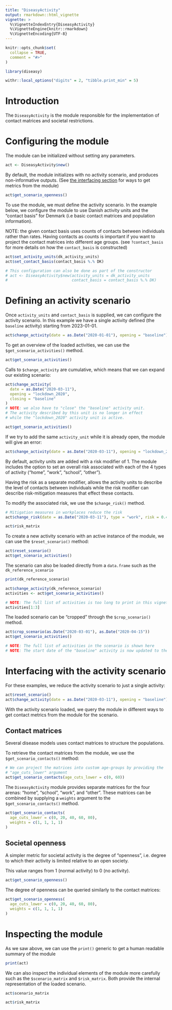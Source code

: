 ```yaml
---
title: "DiseasyActivity"
output: rmarkdown::html_vignette
vignette: >
  %\VignetteIndexEntry{DiseasyActivity}
  %\VignetteEngine{knitr::rmarkdown}
  %\VignetteEncoding{UTF-8}
---
```


```r
knitr::opts_chunk$set(
  collapse = TRUE,
  comment = "#>"
)
```

```r
library(diseasy)
```

```r
withr::local_options("digits" = 2, "tibble.print_min" = 5)
```

# Introduction
The `DiseasyActivity` is the module responsible for the implementation of contact matrices and societal restrictions.

# Configuring the module
The module can be initialized without setting any parameters.
```r
act <- DiseasyActivity$new()
```

By default, the module initializes with no activity scenario, and produces non-informative outputs.
(See [the interfacing section](#interfacing) for ways to get metrics from the module)
```r
act$get_scenario_openness()
```

To use the module, we must define the activity scenario. In the example below, we configure the module to use
Danish activity units and the "contact basis" for Denmark (i.e basic contact matrices and population information).

NOTE: the given contact basis uses counts of contacts between individuals rather than rates.
Having contacts as counts is important if you want to project the contact matrices into different age groups.
(see `?contact_basis` for more details on how the `contact_basis` is constructed)
```r
act$set_activity_units(dk_activity_units)
act$set_contact_basis(contact_basis %.% DK)

# This configuration can also be done as part of the constructor
# act <- DiseasyActivity$new(activity_units = dk_activity_units
#                            contact_basis = contact_basis %.% DK)
```

# Defining an activity scenario
Once `activity_units` and `contact_basis` is supplied, we can configure the activity scenario.
In this example we have a single activity defined (the `baseline` activity) starting from 2023-01-01.
```r
act$change_activity(date = as.Date("2020-01-01"), opening = "baseline")
```

To get an overview of the loaded activities, we can use the `$get_scenario_activities()` method.
```r
act$get_scenario_activities()
```

Calls to `$change_activity` are cumulative, which means that we can expand our existing scenario:
```r
act$change_activity(
  date = as.Date("2020-03-11"),
  opening = "lockdown_2020",
  closing = "baseline"
)
# NOTE: we also have to "close" the "baseline" activity unit.
# The activity described by this unit is no longer in effect
# while the "lockdown_2020" activity unit is active.

act$get_scenario_activities()
```

If we try to add the same `activity_unit` while it is already open, the module will give an error:
```r
act$change_activity(date = as.Date("2020-03-11"), opening = "lockdown_2020")
```

By default, activity units are added with a risk modifier of 1. The module includes the option to set an overall risk
associated with each of the 4 types of activity ("home", "work", "school", "other").

Having the risk as a separate modifier, allows the activity units to describe the level of contacts between individuals
while the risk modifier can describe risk-mitigation measures that effect these contacts.

To modify the associated risk, we use the `$change_risk()` method.
```r
# Mitigation measures in workplaces reduce the risk
act$change_risk(date = as.Date("2020-03-11"), type = "work", risk = 0.45)

act$risk_matrix
```

To create a new activity scenario with an active instance of the module, we can use the `$reset_scenario()` method:
```r
act$reset_scenario()
act$get_scenario_activities()
```


The scenario can also be loaded directly from a `data.frame` such as the `dk_reference_scenario`
```r
print(dk_reference_scenario)
```

```r
act$change_activity(dk_reference_scenario)
activities <- act$get_scenario_activities()

# NOTE: The full list of activities is too long to print in this vignette
activities[1:3]
```

The loaded scenario can be "cropped" through the `$crop_scenario()` method.
```r
act$crop_scenario(as.Date("2020-03-01"), as.Date("2020-04-15"))
act$get_scenario_activities()

# NOTE: The full list of activities in the scenario is shown here
# NOTE: The start date of the "baseline" activity is now updated to the given date
```

# Interfacing with the activity scenario {#interfacing}

For these examples, we reduce the activity scenario to just a single activity:
```r
act$reset_scenario()
act$change_activity(date = as.Date("2020-03-11"), opening = "baseline")
```

With the activity scenario loaded, we query the module in different ways to get contact metrics from the module for the
scenario.

## Contact matrices
Several disease models uses contact matrices to structure the populations.

To retrieve the contact matrices from the module, we use the `$get_scenario_contacts()` method:
```r
# We can project the matrices into custom age-groups by providing the
# "age_cuts_lower" argument
act$get_scenario_contacts(age_cuts_lower = c(0, 60))
```
The `DiseasyActivity` module provides separate matrices for the four arenas: "home", "school", "work", and "other".
These matrices can be combined by supplying a `weights` argument to the `$get_scenario_contacts()` method.

```r
act$get_scenario_contacts(
  age_cuts_lower = c(0, 20, 40, 60, 80),
  weights = c(1, 1, 1, 1)
)
```

## Societal openness
A simpler metric for societal activity is the degree of "openness", i.e. degree to which their activity is limited
relative to an open society.

This value ranges from 1 (normal activity) to 0 (no activity).
```r
act$get_scenario_openness()
```

The degree of openness can be queried similarly to the contact matrices:
```r
act$get_scenario_openness(
  age_cuts_lower = c(0, 20, 40, 60, 80),
  weights = c(1, 1, 1, 1)
)
```



# Inspecting the module
As we saw above, we can use the `print()` generic to get a human readable summary of the module
```r
print(act)
```

We can also inspect the individual elements of the module more carefully such as the `$scenario_matrix` and
`$risk_matrix`. Both provide the internal representation of the loaded scenario.
```r
act$scenario_matrix
```

```r
act$risk_matrix
```
